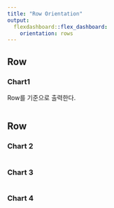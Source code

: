 ---
title: "Row Orientation"
output: 
  flexdashboard::flex_dashboard:
    orientation: rows
---

Row
-----------------------------------------------------------------------

### Chart1
Row를 기준으로 출력한다.
```{r setup, include=FALSE}

```

Row
-----------------------------------------------------------------------

### Chart 2

```{r}

```


### Chart 3

```{r}

```

### Chart 4

```{r}

```

